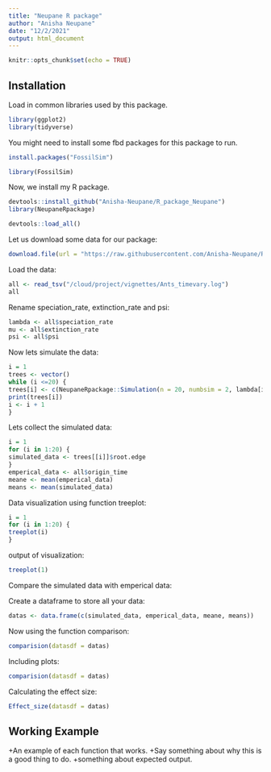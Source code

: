 ```yaml
---
title: "Neupane R package"
author: "Anisha Neupane"
date: "12/2/2021"
output: html_document
---
```


```r
knitr::opts_chunk$set(echo = TRUE)
```

## Installation

Load in common libraries used by this package.

``` r
library(ggplot2)
library(tidyverse)
```

You might need to install some fbd packages for this package to run.

```r
install.packages("FossilSim")
```
```r
library(FossilSim)
```

Now, we install my R package.

```r
devtools::install_github("Anisha-Neupane/R_package_Neupane")
library(NeupaneRpackage)

```

```r
devtools::load_all()
```

Let us download some data for our package:
```r

download.file(url = "https://raw.githubusercontent.com/Anisha-Neupane/R_package_Neupane/master/Data/ants_timevary.log", destfile = "/cloud/project/vignettes/Ants_timevary.log")

```

Load the data:
```r
all <- read_tsv("/cloud/project/vignettes/Ants_timevary.log")
all
```

Rename speciation_rate, extinction_rate and psi:
```r
lambda <- all$speciation_rate
mu <- all$extinction_rate
psi <- all$psi

```

Now lets simulate the data:
```r
i = 1
trees <- vector()
while (i <=20) { 
trees[i] <- c(NeupaneRpackage::Simulation(n = 20, numbsim = 2, lambda[i], mu[i], psi[i], frac = .01))
print(trees[i])
i <- i + 1
}
```

Lets collect the simulated data:
```r
i = 1  
for (i in 1:20) { 
simulated_data <- trees[[i]]$root.edge
}
emperical_data <- all$origin_time
meane <- mean(emperical_data)
means <- mean(simulated_data)

```

Data visualization using function treeplot:
```r
i = 1
for (i in 1:20) {
treeplot(i)
} 

```

output of visualization:
```r
treeplot(1)
```

Compare the simulated data with emperical data:

Create a dataframe to store all your data:
```r
datas <- data.frame(c(simulated_data, emperical_data, meane, means))

```

Now using the function comparison:
```r
comparision(datasdf = datas)
```

Including plots:
```r
comparision(datasdf = datas)
```

Calculating the effect size:
```r
Effect_size(datasdf = datas)
```
## Working Example
+An example of each function that works.
+Say something about why this is a good thing to do.
+something about expected output.


